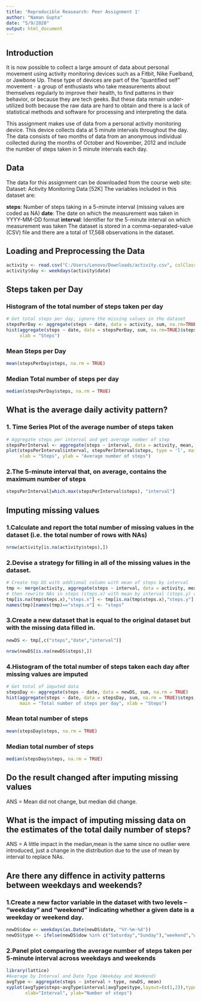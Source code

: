 ---
title: 'Reproducible Reasearch: Peer Assignment 1'
author: "Naman Gupta"
date: "5/9/2020"
output: html_document
---

## Introduction
It is now possible to collect a large amount of data about personal movement using activity monitoring devices such as a Fitbit, Nike Fuelband, or Jawbone Up. These type of devices are part of the “quantified self” movement - a group of enthusiasts who take measurements about themselves regularly to improve their health, to find patterns in their behavior, or because they are tech geeks. But these data remain under-utilized both because the raw data are hard to obtain and there is a lack of statistical methods and software for processing and interpreting the data.

This assignment makes use of data from a personal activity monitoring device. This device collects data at 5 minute intervals throughout the day. The data consists of two months of data from an anonymous individual collected during the months of October and November, 2012 and include the number of steps taken in 5 minute intervals each day.

## Data
The data for this assignment can be downloaded from the course web site: Dataset: Activity Monitoring Data [52K] The variables included in this dataset are:

**steps**: Number of steps taking in a 5-minute interval (missing values are coded as NA)
**date**: The date on which the measurement was taken in YYYY-MM-DD format
**interval**: Identifier for the 5-minute interval on which measurement was taken
The dataset is stored in a comma-separated-value (CSV) file and there are a total of 17,568 observations in the dataset.

## Loading and Preprocessing the Data
```{r, echo=TRUE}
activity <- read.csv("C:/Users/Lenovo/Downloads/activity.csv", colClasses = c("numeric","Date","numeric"))
activity$day <- weekdays(activity$date)
```

## Steps taken per Day

### Histogram of the total number of steps taken per day
```{r,echo=TRUE}
# Get total steps per day, ignore the missing values in the dataset
stepsPerDay <- aggregate(steps ~ date, data = activity, sum, na.rm=TRUE)
hist(aggregate(steps ~ date, data = stepsPerDay, sum, na.rm=TRUE)$steps, main = "Total number of Steps Per Day",
     xlab = "Steps")
```

### Mean Steps per Day
```{r, echo=TRUE}
mean(stepsPerDay$steps, na.rm = TRUE)
```
### Median Total number of steps per day
```{r, echo=TRUE}
median(stepsPerDay$steps, na.rm = TRUE)
```

## What is the average daily activity pattern?
### 1. Time Series Plot of the average number of steps taken
```{r, echo=TRUE}
# Aggregate steps per interval and get average number of step
stepsPerInterval <- aggregate(steps ~ interval, data = activity, mean, na.rm = TRUE)
plot(stepsPerInterval$interval, stepsPerInterval$steps, type = 'l', main = "Average number of steps by interval",
     xlab = "Steps", ylab = "Average number of steps")
```
### 2.The 5-minute interval that, on average, contains the maximum number of steps
```{r, echo=TRUE}
stepsPerInterval[which.max(stepsPerInterval$steps), "interval"]
```

## Imputing missing values
### 1.Calculate and report the total number of missing values in the dataset (i.e. the total number of rows with NAs)
```{r, echo=TRUE}
nrow(activity[is.na(activity$steps),])
```
### 2.Devise a strategy for filling in all of the missing values in the dataset.
```{r, echo=TRUE}
# Create tmp DS with addtional column with mean of steps by interval
tmp <- merge(activity, aggregate(steps ~ interval, data = activity, mean, na.rm=TRUE), by = c("interval"))
# then rewrite NAs in steps (steps.x) with mean by interval (steps.y) and rename column with steps
tmp[is.na(tmp$steps.x),"steps.x"] <- tmp[is.na(tmp$steps.x),"steps.y"]
names(tmp)[names(tmp)=="steps.x"] <- "steps"
```
### 3.Create a new dataset that is equal to the original dataset but with the missing data filled in.
```{r, echo=TRUE}
newDS <- tmp[,c("steps","date","interval")]
```
```{r}
nrow(newDS[is.na(newDS$steps),])
```
### 4.Histogram of the total number of steps taken each day after missing values are imputed
```{r, echo=TRUE}
# Get total of imputed data
stepsDay <- aggregate(steps ~ date, data = newDS, sum, na.rm = TRUE)
hist(aggregate(steps ~ date, data = stepsDay, sum, na.rm = TRUE)$steps,
     main = "Total number of steps per day", xlab = "Steps")
```
### Mean total number of steps
```{r,echo=TRUE}
mean(stepsDay$steps, na.rm = TRUE)
```
### Median total number of steps
```{r,TRUE}
median(stepsDay$steps, na.rm = TRUE)
```

## Do the result changed after imputing missing values
ANS = Mean did not change, but median did change.

## What is the impact of imputing missing data on the estimates of the total daily number of steps?
ANS = A little impact in the median,mean is the same since no outlier were introduced, just a change in the distribution due to the use of mean by interval to replace NAs.

## Are there any diffence in activity patterns between weekdays and weekends?
### 1.Create a new factor variable in the dataset with two levels – “weekday” and “weekend” indicating whether a given date is a weekday or weekend day.
```{r,echo=TRUE}
newDS$dow <- weekdays(as.Date(newDS$date, "%Y-%m-%d"))
newDS$type <- ifelse(newDS$dow %in% c("Saturday","Sunday"),"weekend","weekday")
```
### 2.Panel plot comparing the average number of steps taken per 5-minute interval across weekdays and weekends
```{r,echo=TRUE}
library(lattice)
#Average by Interval and Date Type (Weekday and Weekend)
avgType <- aggregate(steps ~ interval + type, newDS, mean)
xyplot(avgType$steps~avgType$interval|avgType$type,layout=(c(1,2)),type="l",
       xlab="Interval", ylab="Number of steps")
```
